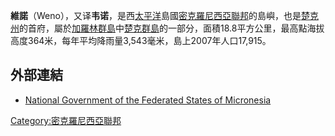 {{NoteTA|1=zh-hans:丘克;zh-tw:楚克;}}
{{Expand|time=2018-03-29T12:39:52+00:00}}
{{NoteTA|G1=Country}}
{{Infobox settlement
| name                    = 維諾
| native_name             = Weno
| native_name_lang        = en
| settlement_type         = [[鎮|鎮]]
| image_skyline           = ChuukAirport.jpg
| image_caption           = [[楚克國際機場|楚克國際機場]]
| etymology               = 
| nickname                = 
| motto                   = 
| image_map               = 
| map_caption             = 
| pushpin_map             = 
| pushpin_label_position  = 
| pushpin_map_caption     = 
| coordinates             = {{Coord|7|27|N|151|51|E|display=it|region:FM_type:city_source:GNS-enwiki}}
| coor_pinpoint           = 
| coordinates_footnotes   = 
| subdivision_type        = 國家
| subdivision_name        = {{FSM}}
| subdivision_type1       = 州
| subdivision_name1       = [[楚克州|楚克州]]
| established_title       = 
| established_date        = 
| founder                 = 
| unit_pref               = Metric
| area_total_km2          = 19.1
| elevation_m             = 
| elevation_max_m         = 364
| population_as_of        = 2010
| population_total        = 13,856
| population_density_km2  = auto
| timezone1               = 
| utc_offset1             = 
| postal_code_type        = 
| postal_code             = 
| area_code_type          = 
| area_code               = 
| iso_code                = 
}}
'''維諾'''（Weno），又译'''韦诺'''，是西[[太平洋|太平洋]]島國[[密克羅尼西亞聯邦|密克羅尼西亞聯邦]]的島嶼，也是[[楚克州|楚克州]]的首府，屬於[[加羅林群島|加羅林群島]]中[[楚克群島|楚克群島]]的一部分，面積18.8平方公里，最高點海拔高度364米，每年平均降雨量3,543毫米，島上2007年人口17,915。

==外部連結==
*[http://www.fsmgov.org/ National Government of the Federated States of Micronesia ] {{Wayback|url=http://www.fsmgov.org/ |date=20081101184358 }}

{{Micronesia-stub}}
[[Category:密克羅尼西亞聯邦|Category:密克羅尼西亞聯邦]]